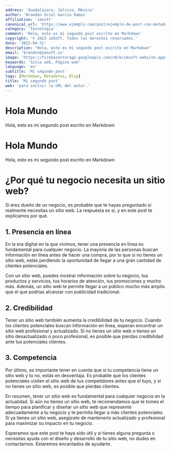 ```yaml
---
address: 'Guadalajara, Jalisco, México'
author: 'Brandon Uriel García Ramos'
affiliation: 'imsoft'
canonical_url: 'https://www.ejemplo.com/post/ejemplo-de-post-con-metadatos'
category: 'Tecnología'
comment: 'Hola, esto es mi segundo post escrito en Markdown'
copyright: '© 2023 imSoft. Todos los derechos reservados.'
date: '2022-04-31'
description: "Hola, esto es mi segundo post escrito en Markdown"
email: 'brandon@imsoft.io'
image: 'https://firebasestorage.googleapis.com/v0/b/imsoft-website.appspot.com/o/Nosotros%20imSoft.jpg?alt=media&token=ac7d54a0-7048-4856-9230-b3a8ded8b04f'
keywords: 'Sitio web, Página web'
language: 'es'
subtitle: 'Mi segundo post'
tags: [Markdown, Metadatos, Blog]
title: 'Mi segundo post'
web: 'para incluir la URL del autor.'
---
```


# Hola Mundo

Hola, esto es mi segundo post escrito en Markdown

# Hola Mundo

Hola, esto es mi segundo post escrito en Markdown

# ¿Por qué tu negocio necesita un sitio web?

Si eres dueño de un negocio, es probable que te hayas preguntado si realmente necesitas un sitio web. La respuesta es sí, y en este post te explicamos por qué.

## 1. Presencia en línea

En la era digital en la que vivimos, tener una presencia en línea es fundamental para cualquier negocio. La mayoría de las personas buscan información en línea antes de hacer una compra, por lo que si no tienes un sitio web, estás perdiendo la oportunidad de llegar a una gran cantidad de clientes potenciales.

Con un sitio web, puedes mostrar información sobre tu negocio, tus productos y servicios, tus horarios de atención, tus promociones y mucho más. Además, un sitio web te permite llegar a un público mucho más amplio que el que podrías alcanzar con publicidad tradicional.

## 2. Credibilidad

Tener un sitio web también aumenta la credibilidad de tu negocio. Cuando los clientes potenciales buscan información en línea, esperan encontrar un sitio web profesional y actualizado. Si no tienes un sitio web o tienes un sitio desactualizado o poco profesional, es posible que pierdas credibilidad ante tus potenciales clientes.

## 3. Competencia

Por último, es importante tener en cuenta que si tu competencia tiene un sitio web y tú no, estás en desventaja. Es probable que los clientes potenciales visiten el sitio web de tus competidores antes que el tuyo, y si no tienes un sitio web, es posible que pierdas clientes.

En resumen, tener un sitio web es fundamental para cualquier negocio en la actualidad. Si aún no tienes un sitio web, te recomendamos que te tomes el tiempo para planificar y diseñar un sitio web que represente adecuadamente a tu negocio y te permita llegar a más clientes potenciales. Si ya tienes un sitio web, asegúrate de mantenerlo actualizado y profesional para maximizar su impacto en tu negocio.

Esperamos que este post te haya sido útil y si tienes alguna pregunta o necesitas ayuda con el diseño y desarrollo de tu sitio web, no dudes en contactarnos. Estaremos encantados de ayudarte.


<YouTube video="Glxld_5-89w" />
<Spotify podcast="0SaMrSll7u3Dck1iN5XsCn" />